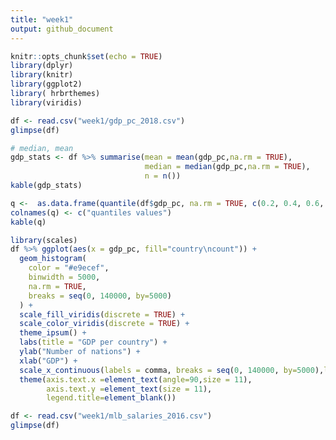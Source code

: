```yaml
---
title: "week1"
output: github_document
---
```


```r
knitr::opts_chunk$set(echo = TRUE)
library(dplyr)
library(knitr)
library(ggplot2)
library( hrbrthemes)
library(viridis)
```



```r
df <- read.csv("week1/gdp_pc_2018.csv")
glimpse(df)

```


```r
# median, mean
gdp_stats <- df %>% summarise(mean = mean(gdp_pc,na.rm = TRUE), 
                              median = median(gdp_pc,na.rm = TRUE), 
                              n = n())
kable(gdp_stats)
```

```r

q <-  as.data.frame(quantile(df$gdp_pc, na.rm = TRUE, c(0.2, 0.4, 0.6, 0.8)))
colnames(q) <- c("quantiles values")
kable(q)
```

```r
library(scales)
df %>% ggplot(aes(x = gdp_pc, fill="country\ncount")) +
  geom_histogram(
    color = "#e9ecef",
    binwidth = 5000,
    na.rm = TRUE,
    breaks = seq(0, 140000, by=5000)
  ) +
  scale_fill_viridis(discrete = TRUE) +
  scale_color_viridis(discrete = TRUE) +
  theme_ipsum() +
  labs(title = "GDP per country") +
  ylab("Number of nations") +
  xlab("GDP") +
  scale_x_continuous(labels = comma, breaks = seq(0, 140000, by=5000),limits = c(0,140000)) +
  theme(axis.text.x =element_text(angle=90,size = 11),
        axis.text.y =element_text(size = 11),
        legend.title=element_blank()) 
```


```r
df <- read.csv("week1/mlb_salaries_2016.csv")
glimpse(df)
```
